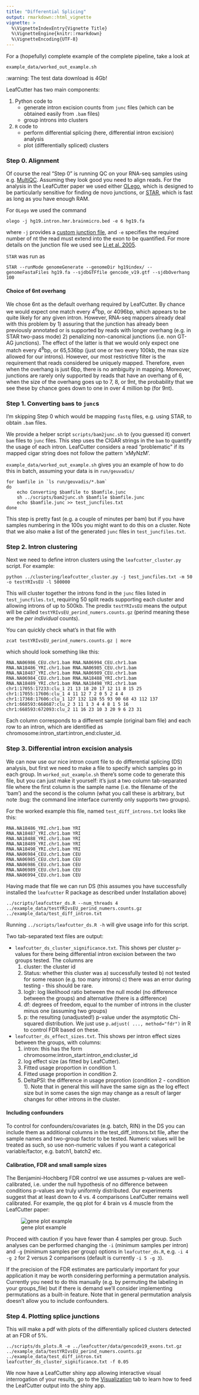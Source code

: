 ```yaml
---
title: "Differential Splicing"
output: rmarkdown::html_vignette
vignette: >
  %\VignetteIndexEntry{Vignette Title}
  %\VignetteEngine{knitr::rmarkdown}
  %\VignetteEncoding{UTF-8}
---
```


For a (hopefully) complete example of the complete pipeline, take a look at
```
example_data/worked_out_example.sh
```
:warning: The test data download is 4Gb!

LeafCutter has two main components: 

1. Python code to 
   - generate intron excision counts from `junc` files (which can be obtained easily from `.bam` files)
   - group introns into clusters
2. `R` code to 
   * perform differential splicing (here, differential intron excision) analysis
   * plot (differentially spliced) clusters
   
### Step 0. Alignment

Of course the real "Step 0" is running QC on your RNA-seq samples using e.g. [MultiQC](http://multiqc.info/). Assuming they look good you need to align reads. For the analysis in the LeafCutter paper we used either [OLego](https://zhanglab.c2b2.columbia.edu/index.php/OLego), which is designed to be particularly sensitive for finding de novo junctions, or [STAR](https://github.com/alexdobin/STAR), which is fast as long as you have enough RAM. 

For `OLego` we used the command
```
olego -j hg19.intron.hmr.brainmicro.bed -e 6 hg19.fa
```
where `-j` provides a [custom junction file](https://drive.google.com/open?id=0B_dRjzD1If9mR0Z6Um5LZTYxVjA), and `-e` specifies the required number of nt the read must extend into the exon to be quantified. For more details on the junction file we used see [Li et al. 2005](http://genome.cshlp.org/content/25/1/1.full). 

`STAR` was run as
```
STAR --runMode genomeGenerate --genomeDir hg19index/ --genomeFastaFiles hg19.fa --sjdbGTFfile gencode_v19.gtf --sjdbOverhang 100
```

#### Choice of 6nt overhang

We chose 6nt as the default overhang required by LeafCutter. By chance we would expect one match every 4^6^bp, or 4096bp, which appears to be quite likely for any given intron. However, RNA-seq mappers already deal with this problem by 1) assuring that the junction has already been previously annotated or is supported by reads with longer overhang (e.g. in STAR two-pass mode) 2) penalizing non-canonical junctions (i.e. non GT-AG junctions). The effect of the latter is that we would only expect one match every 4^8^bp, or 65,536bp (just one or two every 100kb, the max size allowed for our introns). However, our most restrictive filter is the requirement that reads considered be uniquely mapped. Therefore, even when the overhang is just 6bp, there is no ambiguity in mapping. Moreover, junctions are rarely only supported by reads that have an overhang of 6, when the size of the overhang goes up to 7, 8, or 9nt, the probability that we see these by chance goes down to one in over 4 million bp (for 9nt).

### Step 1. Converting `bam`s to `junc`s

I'm skipping Step 0 which would be mapping `fastq` files, e.g. using STAR, to obtain `.bam` files. 

We provide a helper script `scripts/bam2junc.sh` to (you guessed it) convert `bam` files to `junc` files. This step uses the CIGAR strings in the `bam` to quantify the usage of each intron. LeafCutter considers a read "problematic" if its mapped cigar string does not follow the pattern 'xMyNzM'.

`example_data/worked_out_example.sh` gives you an example of how to do this in batch, assuming your data is in `run/geuvadis/`
```
for bamfile in `ls run/geuvadis/*.bam`
do
    echo Converting $bamfile to $bamfile.junc
    sh ../scripts/bam2junc.sh $bamfile $bamfile.junc
    echo $bamfile.junc >> test_juncfiles.txt
done
```

This step is pretty fast (e.g. a couple of minutes per bam) but if you have samples numbering in the 100s you might want to do this on a cluster. Note that we also make a list of the generated `junc` files in `test_juncfiles.txt`. 

### Step 2. Intron clustering

Next we need to define intron clusters using the `leafcutter_cluster.py` script. For example: 

```
python ../clustering/leafcutter_cluster.py -j test_juncfiles.txt -m 50 -o testYRIvsEU -l 500000
```

This will cluster together the introns fond in the `junc` files listed in `test_juncfiles.txt`, requiring 50 split reads supporting each cluster and allowing introns of up to 500kb. The predix `testYRIvsEU` means the output will be called `testYRIvsEU_perind_numers.counts.gz` (perind meaning these are the *per individual* counts). 

You can quickly check what's in that file with 
```
zcat testYRIvsEU_perind_numers.counts.gz | more 
```
which should look something like this: 
```
RNA.NA06986_CEU.chr1.bam RNA.NA06994_CEU.chr1.bam RNA.NA18486_YRI.chr1.bam RNA.NA06985_CEU.chr1.bam RNA.NA18487_YRI.chr1.bam RNA.NA06989_CEU.chr1.bam RNA.NA06984_CEU.chr1.bam RNA.NA18488_YRI.chr1.bam RNA.NA18489_YRI.chr1.bam RNA.NA18498_YRI.chr1.bam
chr1:17055:17233:clu_1 21 13 18 20 17 12 11 8 15 25
chr1:17055:17606:clu_1 4 11 12 7 2 0 5 2 4 4
chr1:17368:17606:clu_1 127 132 128 55 93 90 68 43 112 137
chr1:668593:668687:clu_2 3 11 1 3 4 4 8 1 5 16
chr1:668593:672093:clu_2 11 16 23 10 3 20 9 6 23 31
```

Each column corresponds to a different sample (original bam file) and each row to an intron, which are identified as chromosome:intron_start:intron_end:cluster_id. 

### Step 3. Differential intron excision analysis

We can now use our nice intron count file to do differential splicing (DS) analysis, but first we need to make a file to specify which samples go in each group. In `worked_out_example.sh` there's some code to generate this file, but you can just make it yourself: it's just a two column tab-separated file where the first column is the sample name (i.e. the filename of the 'bam') and the second is the column (what you call these is arbitrary, but note :bug: the command line interface currently only supports two groups). 

For the worked example this file, named `test_diff_introns.txt` looks like this: 
```
RNA.NA18486_YRI.chr1.bam YRI
RNA.NA18487_YRI.chr1.bam YRI
RNA.NA18488_YRI.chr1.bam YRI
RNA.NA18489_YRI.chr1.bam YRI
RNA.NA18498_YRI.chr1.bam YRI
RNA.NA06984_CEU.chr1.bam CEU
RNA.NA06985_CEU.chr1.bam CEU
RNA.NA06986_CEU.chr1.bam CEU
RNA.NA06989_CEU.chr1.bam CEU
RNA.NA06994_CEU.chr1.bam CEU
```

Having made that file we can run DS (this assumes you have successfully installed the `leafcutter` R package as described under Installation above) 
```
../scripts/leafcutter_ds.R --num_threads 4 ../example_data/testYRIvsEU_perind_numers.counts.gz ../example_data/test_diff_intron.txt
```

Running `../scripts/leafcutter_ds.R -h` will give usage info for this script. 

Two tab-separated text files are output:

* `leafcutter_ds_cluster_significance.txt`. This shows per cluster `p`-values for there being differential intron excision between the two groups tested. The columns are
  1. cluster: the cluster id
  2. Status: whether this cluster was a) successfully tested b) not tested for some reason (e.g. too many introns) c) there was an error during testing - this should be rare. 
  3. loglr: log likelihood ratio between the null model (no difference between the groups) and alternative (there is a difference) 
  4. df: degrees of freedom, equal to the number of introns in the cluster minus one (assuming two groups)
  5. p: the resulting (unadjusted!) p-value under the asymptotic Chi-squared distribution. We just use `p.adjust( ..., method="fdr")` in R to control FDR based on these. 

* `leafcutter_ds_effect_sizes.txt`. This shows per intron effect sizes between the groups, with columns:
  1. intron: this has the form chromosome:intron_start:intron_end:cluster_id
  2. log effect size (as fitted by LeafCutter).
  3. Fitted usage proportion in condition 1. 
  4. Fitted usage proportion in condition 2. 
  5. DeltaPSI: the difference in usage proprotion (condition 2 - condition 1). Note that in general this will have the same sign as the log effect size but in some cases the sign may change as a result of larger changes for other introns in the cluster. 

#### Including confounders

To control for confounders/covariates (e.g. batch, RIN) in the DS you can include them as additional columns in the test_diff_introns.txt file, after the sample names and two-group factor to be tested. Numeric values will be treated as such, so use non-numeric values if you want a categorical variable/factor, e.g. batch1, batch2 etc.  

#### Calibration, FDR and small sample sizes

The Benjamini-Hochberg FDR control we use assumes p-values are well-calibrated, i.e. under the null hypothesis of no difference between conditions p-values are truly uniformly distributed. Our experiments suggest that at least down to 4 vs. 4 comparisons LeafCutter remains well calibrated. For example, the qq plot for 4 brain vs 4 muscle from the LeafCutter paper: 

![gene plot example](./calibration_4v4.png)

Proceed with caution if you have fewer than 4 samples per group. Such analyses can be performed changing the `-i` (minimum samples per intron) and `-g` (minimum samples per group) options in `leafcutter_ds.R`, e.g. `-i 4 -g 2` for 2 versus 2 comparisons (default is currently `-i 5 -g 3`). 

If the precision of the FDR estimates are particularly important for your application it may be worth considering performing a permutation analysis. Currently you need to do this manually (e.g. by permuting the labeling in your groups_file) but if there is demand we'll consider implementing permutations as a built-in feature. Note that in general permutation analysis doesn't allow you to include confounders. 

### Step 4. Plotting splice junctions

This will make a pdf with plots of the differentially spliced clusters detected at an FDR of 5%. 
```
../scripts/ds_plots.R -e ../leafcutter/data/gencode19_exons.txt.gz ../example_data/testYRIvsEU_perind_numers.counts.gz ../example_data/test_diff_intron.txt leafcutter_ds_cluster_significance.txt -f 0.05
```

We now have a LeafCutter shiny app allowing interactive visual interrogation of your results, go to the [Visualization](./Visualization.html) tab to learn how to feed the LeafCutter output into the shiny app. 

